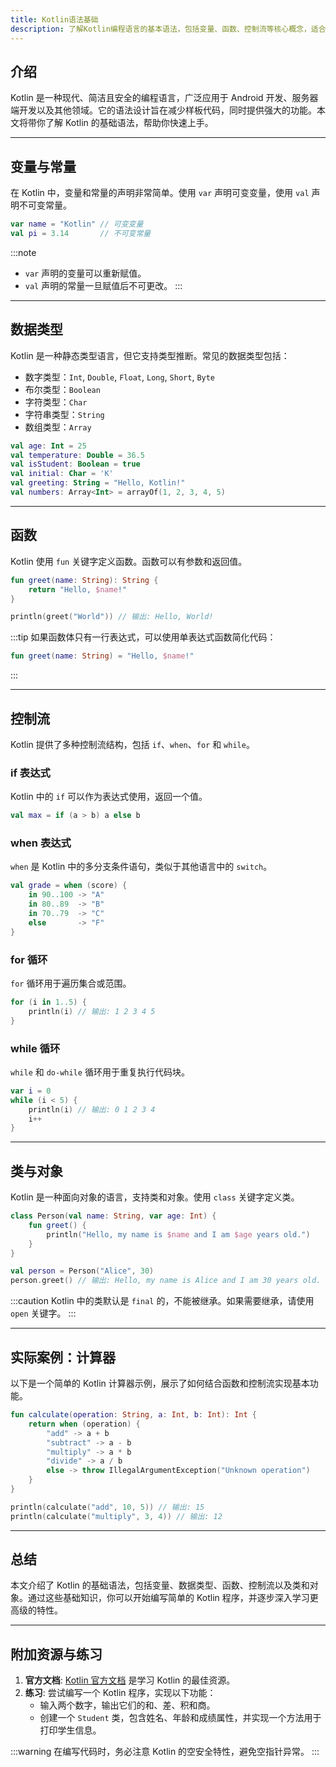 ```yaml
---
title: Kotlin语法基础
description: 了解Kotlin编程语言的基本语法，包括变量、函数、控制流等核心概念，适合初学者入门。
---
```


## 介绍

Kotlin 是一种现代、简洁且安全的编程语言，广泛应用于 Android 开发、服务器端开发以及其他领域。它的语法设计旨在减少样板代码，同时提供强大的功能。本文将带你了解 Kotlin 的基础语法，帮助你快速上手。

---

## 变量与常量

在 Kotlin 中，变量和常量的声明非常简单。使用 `var` 声明可变变量，使用 `val` 声明不可变常量。

```kotlin
var name = "Kotlin" // 可变变量
val pi = 3.14       // 不可变常量
```

:::note
- `var` 声明的变量可以重新赋值。
- `val` 声明的常量一旦赋值后不可更改。
:::

---

## 数据类型

Kotlin 是一种静态类型语言，但它支持类型推断。常见的数据类型包括：

- 数字类型：`Int`, `Double`, `Float`, `Long`, `Short`, `Byte`
- 布尔类型：`Boolean`
- 字符类型：`Char`
- 字符串类型：`String`
- 数组类型：`Array`

```kotlin
val age: Int = 25
val temperature: Double = 36.5
val isStudent: Boolean = true
val initial: Char = 'K'
val greeting: String = "Hello, Kotlin!"
val numbers: Array<Int> = arrayOf(1, 2, 3, 4, 5)
```

---

## 函数

Kotlin 使用 `fun` 关键字定义函数。函数可以有参数和返回值。

```kotlin
fun greet(name: String): String {
    return "Hello, $name!"
}

println(greet("World")) // 输出: Hello, World!
```

:::tip
如果函数体只有一行表达式，可以使用单表达式函数简化代码：

```kotlin
fun greet(name: String) = "Hello, $name!"
```
:::

---

## 控制流

Kotlin 提供了多种控制流结构，包括 `if`、`when`、`for` 和 `while`。

### if 表达式

Kotlin 中的 `if` 可以作为表达式使用，返回一个值。

```kotlin
val max = if (a > b) a else b
```

### when 表达式

`when` 是 Kotlin 中的多分支条件语句，类似于其他语言中的 `switch`。

```kotlin
val grade = when (score) {
    in 90..100 -> "A"
    in 80..89  -> "B"
    in 70..79  -> "C"
    else       -> "F"
}
```

### for 循环

`for` 循环用于遍历集合或范围。

```kotlin
for (i in 1..5) {
    println(i) // 输出: 1 2 3 4 5
}
```

### while 循环

`while` 和 `do-while` 循环用于重复执行代码块。

```kotlin
var i = 0
while (i < 5) {
    println(i) // 输出: 0 1 2 3 4
    i++
}
```

---

## 类与对象

Kotlin 是一种面向对象的语言，支持类和对象。使用 `class` 关键字定义类。

```kotlin
class Person(val name: String, var age: Int) {
    fun greet() {
        println("Hello, my name is $name and I am $age years old.")
    }
}

val person = Person("Alice", 30)
person.greet() // 输出: Hello, my name is Alice and I am 30 years old.
```

:::caution
Kotlin 中的类默认是 `final` 的，不能被继承。如果需要继承，请使用 `open` 关键字。
:::

---

## 实际案例：计算器

以下是一个简单的 Kotlin 计算器示例，展示了如何结合函数和控制流实现基本功能。

```kotlin
fun calculate(operation: String, a: Int, b: Int): Int {
    return when (operation) {
        "add" -> a + b
        "subtract" -> a - b
        "multiply" -> a * b
        "divide" -> a / b
        else -> throw IllegalArgumentException("Unknown operation")
    }
}

println(calculate("add", 10, 5)) // 输出: 15
println(calculate("multiply", 3, 4)) // 输出: 12
```

---

## 总结

本文介绍了 Kotlin 的基础语法，包括变量、数据类型、函数、控制流以及类和对象。通过这些基础知识，你可以开始编写简单的 Kotlin 程序，并逐步深入学习更高级的特性。

---

## 附加资源与练习

1. **官方文档**: [Kotlin 官方文档](https://kotlinlang.org/docs/home.html) 是学习 Kotlin 的最佳资源。
2. **练习**: 尝试编写一个 Kotlin 程序，实现以下功能：
   - 输入两个数字，输出它们的和、差、积和商。
   - 创建一个 `Student` 类，包含姓名、年龄和成绩属性，并实现一个方法用于打印学生信息。

:::warning
在编写代码时，务必注意 Kotlin 的空安全特性，避免空指针异常。
:::